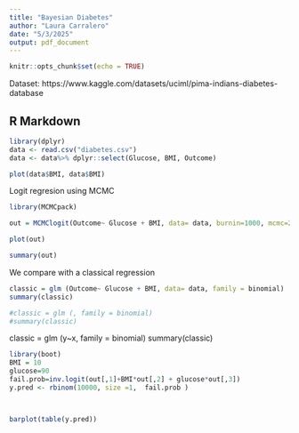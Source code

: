 ```yaml
---
title: "Bayesian Diabetes"
author: "Laura Carralero"
date: "5/3/2025"
output: pdf_document
---
```


```r
knitr::opts_chunk$set(echo = TRUE)
```

Dataset: https://www.kaggle.com/datasets/uciml/pima-indians-diabetes-database

## R Markdown

```r
library(dplyr)
data <- read.csv("diabetes.csv")
data <- data%>% dplyr::select(Glucose, BMI, Outcome)
```


```r
plot(data$BMI, data$BMI)
```


Logit regresion using MCMC


```r
library(MCMCpack)

out = MCMClogit(Outcome~ Glucose + BMI, data= data, burnin=1000, mcmc=21000)

plot(out)

```
```r
summary(out)

```

We compare with a classical regression

```r
classic = glm (Outcome~ Glucose + BMI, data= data, family = binomial)
summary(classic)
```



```r
#classic = glm (, family = binomial)
#summary(classic)
```

classic = glm (y~x, family = binomial)
summary(classic)

```r
library(boot)
BMI = 10
glucose=90
fail.prob=inv.logit(out[,1]+BMI*out[,2] + glucose*out[,3])
y.pred <- rbinom(10000, size =1,  fail.prob )



barplot(table(y.pred))
```








